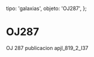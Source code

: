 
  tipo: 'galaxias',
  objeto: 'OJ287',
};

# OJ287

<Imagen
  src="registro/oj287_20121200_1_pulsar.jpg"
  fecha="20121200"
/>

OJ 287 publicacion apjl_819_2_l37